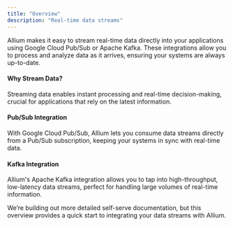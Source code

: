 ```yaml
---
title: "Overview"
description: "Real-time data streams"
---
```


Allium makes it easy to stream real-time data directly into your applications using Google Cloud Pub/Sub or Apache Kafka. These integrations allow you to process and analyze data as it arrives, ensuring your systems are always up-to-date.

#### Why Stream Data?

Streaming data enables instant processing and real-time decision-making, crucial for applications that rely on the latest information.

#### Pub/Sub Integration

With Google Cloud Pub/Sub, Allium lets you consume data streams directly from a Pub/Sub subscription, keeping your systems in sync with real-time data.

#### Kafka Integration

Allium's Apache Kafka integration allows you to tap into high-throughput, low-latency data streams, perfect for handling large volumes of real-time information.

We’re building out more detailed self-serve documentation, but this overview provides a quick start to integrating your data streams with Allium.


